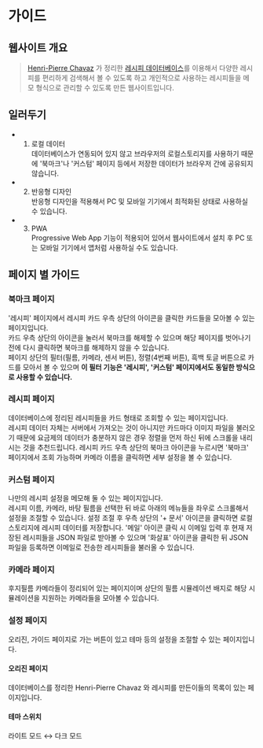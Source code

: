 # 가이드

## 웹사이트 개요
> [Henri-Pierre Chavaz](https://hpchavaz-photography.blogspot.com/) 가 정리한 [레시피 데이터베이스](https://docs.google.com/spreadsheets/d/11PvZ7rOnwmbz5VylVIvzOuWwEa83c0DweAlBwJ2pZJc/edit#gid=1775432829)를 이용해서
> 다양한 레시피를 편리하게 검색해서 볼 수 있도록 하고 개인적으로 사용하는 레시피들을 메모 형식으로 관리할 수 있도록 만든 웹사이트입니다.


## 일러두기
- 1. 로컬 데이터  
데이터베이스가 연동되어 있지 않고 브라우저의 로컬스토리지를 사용하기 때문에 '북마크'나 '커스텀' 페이지 등에서 저장한 데이터가 브라우저 간에 공유되지 않습니다.
- 2. 반응형 디자인  
반응형 디자인을 적용해서 PC 및 모바일 기기에서 최적화된 상태로 사용하실 수 있습니다.
- 3. PWA  
Progressive Web App 기능이 적용되어 있어서 웹사이트에서 설치 후 PC 또는 모바일 기기에서 앱처럼 사용하실 수도 있습니다.

## 페이지 별 가이드

### 북마크 페이지
'레시피' 페이지에서 레시피 카드 우측 상단의 아이콘을 클릭한 카드들을 모아볼 수 있는 페이지입니다.  
카드 우측 상단의 아이콘을 눌러서 북마크를 해제할 수 있으며 해당 페이지를 벗어나기 전에 다시 클릭하면 북마크를 해제하지 않을 수 있습니다.  
페이지 상단의 필터(필름, 카메라, 센서 버튼), 정렬(4번째 버튼), 흑백 토글 버튼으로 카드를 모아서 볼 수 있으며
**이 필터 기능은 '레시피', '커스텀' 페이지에서도 동일한 방식으로 사용할 수 있습니다.**

### 레시피 페이지
데이터베이스에 정리된 레시피들을 카드 형태로 조회할 수 있는 페이지입니다.  
레시피 데이터 자체는 서버에서 가져오는 것이 아니지만
카드마다 이미지 파일을 불러오기 때문에 요금제의 데이터가 충분하지 않은 경우 정렬을 먼저 하신 뒤에 스크롤을 내리시는 것을 추천드립니다.
레시피 카드 우측 상단의 북마크 아이콘을 누르시면 '북마크' 페이지에서 조회 가능하며
카메라 이름을 클릭하면 세부 설정을 볼 수 있습니다.

### 커스텀 페이지
나만의 레시피 설정을 메모해 둘 수 있는 페이지입니다.  
레시피 이름, 카메라, 바탕 필름을 선택한 뒤 바로 아래의 메뉴들을 좌우로 스크롤해서 설정을 조절할 수 있습니다.
설정 조절 후 우측 상단의 '+ 문서' 아이콘을 클릭하면 로컬 스토리지에 레시피 데이터를 저장합니다.
'메일' 아이콘 클릭 시 이메일 입력 후 현재 저장된 레시피들을 JSON 파일로 받아볼 수 있으며
'화살표' 아이콘을 클릭한 뒤 JSON 파일을 등록하면 이메일로 전송한 레시피들을 불러올 수 있습니다.

### 카메라 페이지
후지필름 카메라들이 정리되어 있는 페이지이며 상단의 필름 시뮬레이션 배지로 해당 시뮬레이션을 지원하는 카메라들을 모아볼 수 있습니다.


### 설정 페이지
오리진, 가이드 페이지로 가는 버튼이 있고 테마 등의 설정을 조절할 수 있는 페이지입니다.

#### 오리진 페이지
데이터베이스를 정리한 Henri-Pierre Chavaz 와 레시피를 만든이들의 목록이 있는 페이지입니다.

#### 테마 스위치
라이트 모드 ↔ 다크 모드


